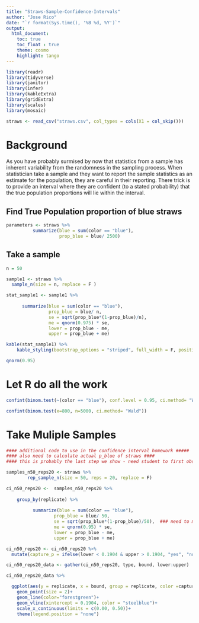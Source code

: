 ```yaml
---
title: "Straws-Sample-Confidence-Intervals"
author: "Jose Rico"
date: "`r format(Sys.time(), '%B %d, %Y')`"
output: 
  html_document:
    toc: true
    toc_float : true
    theme: cosmo
    highlight: tango
---
```


```r
library(readr)
library(tidyverse)
library(janitor)
library(infer)
library(kableExtra)
library(gridExtra)
library(scales)
library(mosaic)
```

```r
straws <- read_csv("straws.csv", col_types = cols(X1 = col_skip()))
```

# Background
As you have probably surmised by now that statistics from a sample has inherent variability from the randomness in the sampling process.  When statistician take a sample and they want to report the sample statistics as an estimate for the population, they are careful in their reporting.  There trick is to provide an interval where they are confident (to a stated probability) that the true population proportions will lie within the interval.  

## Find True Population proportion of blue straws

```r
parameters <- straws %>% 
          summarize(blue = sum(color == "blue"),
                    prop_blue = blue/ 2500)
```

## Take a sample

```r
n = 50

sample1 <- straws %>% 
  sample_n(size = n, replace = F ) 

stat_sample1 <- sample1 %>% 
  
      summarize(blue = sum(color == "blue"),
                prop_blue = blue/ n,
                se = sqrt(prop_blue*(1-prop_blue)/n),
                me = qnorm(0.975) * se,
                lower = prop_blue - me,
                upper = prop_blue + me)

kable(stat_sample1) %>% 
    kable_styling(bootstrap_options = "striped", full_width = F, position = "left")
```

```r
qnorm(0.95)
```

# Let R do all the work
```r
confint(binom.test(~(color == "blue"), conf.level = 0.95, ci.method= "Wald", data = sample1))
```

```r
confint(binom.test(x=800, n=5000, ci.method= "Wald"))
```


# Take Muliple Samples
```r
#### additional code to use in the confidence interval homework #####
#### also need to calculate actual p_blue of straws ####
#### this is probably the last step we show - need student to first observe SE, Creation of Bounds for Single CI ####

samples_n50_reps20 <- straws %>%
        rep_sample_n(size = 50, reps = 20, replace = F)

ci_n50_reps20 <-  samples_n50_reps20 %>%
  
    group_by(replicate) %>% 
  
          summarize(blue = sum(color == "blue"),
                  prop_blue = blue/ 50,
                  se = sqrt(prop_blue*(1-prop_blue)/50),  ### need to modify for proper sample size
                  me = qnorm(0.95) * se,
                  lower = prop_blue - me,
                  upper = prop_blue + me)

ci_n50_reps20 <- ci_n50_reps20 %>%
  mutate(capture_p = ifelse(lower < 0.1904 & upper > 0.1904, "yes", "no"))

ci_n50_reps20_data <- gather(ci_n50_reps20, type, bound, lower:upper)

ci_n50_reps20_data %>% 

  ggplot(aes(y = replicate, x = bound, group = replicate, color =capture_p)) +
    geom_point(size = 2)+
    geom_line(color="forestgreen")+
    geom_vline(xintercept = 0.1904, color = "steelblue")+
    scale_x_continuous(limits = c(0.00, 0.50))+
    theme(legend.position = "none")


```






























